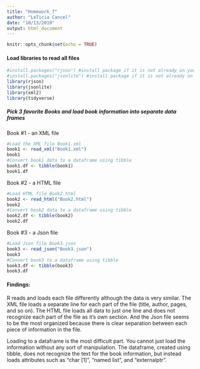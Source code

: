```yaml
---
title: "Homework_7"
author: "LeTicia Cancel"
date: "10/13/2019"
output: html_document
---
```


```r
knitr::opts_chunk$set(echo = TRUE)
```

#### Load libraries to read all files
```r
#install.packages("rjson") #install package if it is not already on your machine
#install.packages("jsonlite") #install package if it is not already on your machine
library(rjson)
library(jsonlite)
library(xml2)
library(tidyverse)
```

##### Pick 3 favorite Books and load book information into separate data frames
Book #1 - an XML file
```r
#Load the XML file Book1.xml
book1 <- read_xml("Book1.xml")
book1
#Convert book1 data to a dataframe using tibble
book1.df <- tibble(book1)
book1.df
```

Book #2 - a HTML file
```r
#Load HTML file Book2.html
book2 <- read_html("Book2.html")
book2
#Convert book2 data to a dataframe using tibble
book2.df <- tibble(book2)
book2.df
```

Book #3 - a Json file
```r
#Load Json file Book3.json
book3 <- read_json("Book3.json")
book3
#Convert book3 to a dataframe using tibble
book3.df <- tibble(book3)
book3.df
```

#### Findings:
R reads and loads each file differently although the data is very similar. The XML file loads a separate line for each part of the file (title, author, pages, and so on). The HTML file loads all data to just one line and does not recognize each part of the file as it's own section. And the Json file seems to be the most organized because there is clear separation between each piece of information in the file. 

Loading to a dataframe is the most difficult part. You cannot just load the information without any sort of manipulation. The dataframe, created using tibble, does not recognize the text for the book information, but instead loads attributes such as "char [1]", "named list", and "externalptr".

